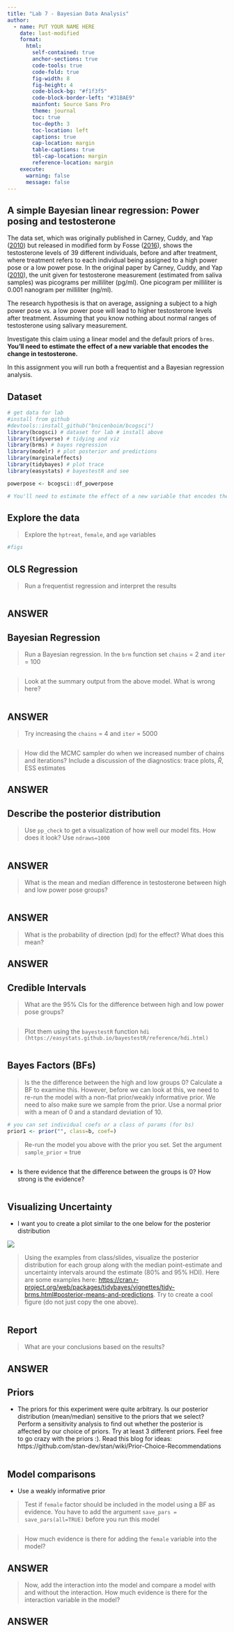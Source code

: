 ```yaml
---
title: "Lab 7 - Bayesian Data Analysis"
author:
  - name: PUT YOUR NAME HERE
    date: last-modified
    format:
      html:
        self-contained: true
        anchor-sections: true
        code-tools: true
        code-fold: true
        fig-width: 8
        fig-height: 4
        code-block-bg: "#f1f3f5"
        code-block-border-left: "#31BAE9"
        mainfont: Source Sans Pro
        theme: journal
        toc: true
        toc-depth: 3
        toc-location: left
        captions: true
        cap-location: margin
        table-captions: true
        tbl-cap-location: margin
        reference-location: margin
    execute:
      warning: false
      message: false
---
```


## A simple Bayesian linear regression: Power posing and testosterone

The data set, which was originally published in Carney, Cuddy, and Yap ([2010](https://faculty.haas.berkeley.edu/dana_carney/power.poses.PS.2010.pdf)) but released in modified form by Fosse ([2016](https://vasishth.github.io/bayescogsci/book/ch-reg.html#ref-FossePowerPose)), shows the testosterone levels of 39 different individuals, before and after treatment, where treatment refers to each individual being assigned to a high power pose or a low power pose. In the original paper by Carney, Cuddy, and Yap ([2010](https://faculty.haas.berkeley.edu/dana_carney/power.poses.PS.2010.pdf)), the unit given for testosterone measurement (estimated from saliva samples) was picograms per milliliter (pg/ml). One picogram per milliliter is 0.001 nanogram per milliliter (ng/ml).

The research hypothesis is that on average, assigning a subject to a high power pose vs. a low power pose will lead to higher testosterone levels after treatment. Assuming that you know nothing about normal ranges of testosterone using salivary measurement.

Investigate this claim using a linear model and the default priors of `brms`. **You'll need to estimate the effect of a new variable that encodes the change in testosterone.**

In this assignment you will run both a frequentist and a Bayesian regression analysis.

## Dataset

```r
# get data for lab
#install from github
#devtools::install_github("bnicenboim/bcogsci")
library(bcogsci) # dataset for lab # install above
library(tidyverse) # tidying and viz
library(brms) # bayes regression
library(modelr) # plot posterior and predictions
library(marginaleffects) 
library(tidybayes) # plot trace
library(easystats) # bayestestR and see
```

```r
powerpose <- bcogsci::df_powerpose
```

```r
# You'll need to estimate the effect of a new variable that encodes the change in testosterone.

```

## Explore the data

> Explore the `hptreat`, `female`, and `age` variables

```r
#figs
```

## OLS Regression

> Run a frequentist regression and interpret the results

```r

```

::: callout-note
## ANSWER
:::

## Bayesian Regression

> Run a Bayesian regression. In the `brm` function set `chains` = 2 and `iter` = 100

```r

```

> Look at the summary output from the above model. What is wrong here?

```r

```

::: callout-note
## ANSWER
:::

> Try increasing the `chains` = 4 and `iter` = 5000

```r


```

> How did the MCMC sampler do when we increased number of chains and iterations? Include a discussion of the diagnostics: trace plots, $\hat{R}$, ESS estimates

::: callout-note
## ANSWER
:::

## Describe the posterior distribution

> Use `pp_check` to get a visualization of how well our model fits. How does it look? Use `ndraws=1000`

```r

```

::: callout-note
## ANSWER
:::

>  What is the mean and median difference in testosterone between high and low power pose groups?

```r

```

::: callout-note
## ANSWER
:::

> What is the probability of direction (pd) for the effect? What does this mean?

::: callout-note
## ANSWER
:::

## Credible Intervals

> What are the 95% CIs for the difference between high and low power pose groups?

```r

```

> Plot them using the `bayestestR` function `hdi (https://easystats.github.io/bayestestR/reference/hdi.html)`

```r


```

## Bayes Factors (BFs)

> Is the the difference between the high and low groups 0? Calculate a BF to examine this. However, before we can look at this, we need to re-run the model with a non-flat prior/weakly informative prior. We need to also make sure we sample from the prior. Use a normal prior with a mean of 0 and a standard deviation of 10.

```r
# you can set individual coefs or a class of params (for bs)
prior1 <- prior("", class=b, coef=)

```

> Re-run the model you above with the prior you set. Set the argument `sample_prior` = true

```r

```

-   Is there evidence that the difference between the groups is 0? How strong is the evidence?

```r

```

## Visualizing Uncertainty

-   I want you to create a plot similar to the one below for the posterior distribution

![](images/clipboard-27836774.png)

> Using the examples from class/slides, visualize the posterior distribution for each group along with the median point-estimate and uncertainty intervals around the estimate (80% and 95% HDI). Here are some examples here: <https://cran.r-project.org/web/packages/tidybayes/vignettes/tidy-brms.html#posterior-means-and-predictions>. Try to create a cool figure (do not just copy the one above).

```r

```

## Report

> What are your conclusions based on the results?

::: callout-note
## ANSWER
:::

## Priors

-   The priors for this experiment were quite arbitrary. Is our posterior distribution (mean/median) sensitive to the priors that we select? Perform a sensitivity analysis to find out whether the posterior is affected by our choice of priors. Try at least 3 different priors. Feel free to go crazy with the priors :). Read this blog for ideas: https://github.com/stan-dev/stan/wiki/Prior-Choice-Recommendations

```r

```

## Model comparisons

- Use a weakly informative prior

> Test if `female` factor should be included in the model using a BF as evidence. You have to add the argument `save_pars = save_pars(all=TRUE)` before you run this model

```r

```

> How much evidence is there for adding the `female` variable into the model?

::: callout-note
## ANSWER
:::

> Now, add the interaction into the model and compare a model with and without the interaction. How much evidence is there for the interaction variable in the model?

::: callout-note
## ANSWER
:::


